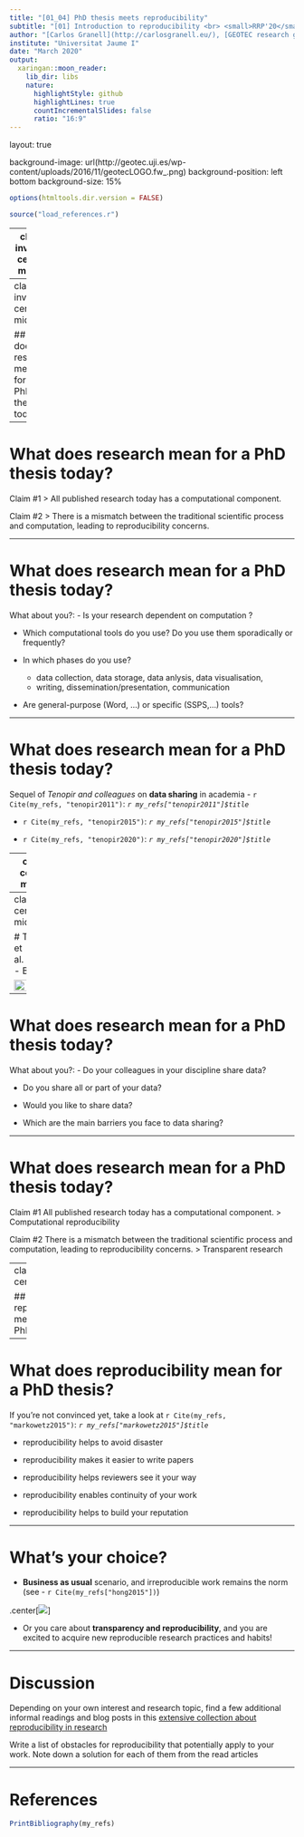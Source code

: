 ```yaml
---
title: "[01_04] PhD thesis meets reproducibility"
subtitle: "[01] Introduction to reproducibility <br> <small>RRP'20</small>"
author: "[Carlos Granell](http://carlosgranell.eu/), [GEOTEC research group](http://geotec.uji.es/)"
institute: "Universitat Jaume I"
date: "March 2020"
output:
  xaringan::moon_reader:
    lib_dir: libs
    nature:
      highlightStyle: github
      highlightLines: true
      countIncrementalSlides: false
      ratio: "16:9"
---
```


layout: true

background-image: url(http://geotec.uji.es/wp-content/uploads/2016/11/geotecLOGO.fw_.png)
background-position: left bottom
background-size: 15%


```r
options(htmltools.dir.version = FALSE)
```

```r
source("load_references.r")
```

---
class: inverse, center, middle

## You can't guarantee success, 

### but you can guarantee failure: never try.


---
class: inverse, center, middle

## What does research mean for a PhD thesis today?

---

# What does research mean for a PhD thesis today?

Claim #1 
> All published research today has a computational component.


Claim #2 
> There is a mismatch between the traditional scientific process and computation, leading to reproducibility concerns.

---

# What does research mean for a PhD thesis today?

What about you?:
- Is your research dependent on computation ?

- Which computational tools do you use? Do you use them sporadically or frequently? 

- In which phases do you use? 
  - data collection, data storage, data anlysis, data visualisation, 
  - writing, dissemination/presentation, communication

- Are general-purpose (Word, ...) or specific (SSPS,...) tools?

---

# What does research mean for a PhD thesis today?

Sequel of _Tenopir and colleagues_ on __data sharing__ in academia
- `r Cite(my_refs, "tenopir2011")`: _`r my_refs["tenopir2011"]$title`_

- `r Cite(my_refs, "tenopir2015")`: _`r my_refs["tenopir2015"]$title`_

- `r Cite(my_refs, "tenopir2020")`: _`r my_refs["tenopir2020"]$title`_

---
class: center, middle

# Tenopir et al. (2020) - Disciplines

<img src="figs/tenopir2020_fig07.png" width="55%"/>


---
class: center, middle

# Tenopir et al. (2020) - Barriers


<img src="figs/tenopir2020_fig09.png" width="70%"/>

---

# What does research mean for a PhD thesis today?

What about you?:
- Do your colleagues in your discipline share data?

- Do you share all or part of your data?

- Would you like to share data?

- Which are the main barriers you face to data sharing? 


---

# What does research mean for a PhD thesis today?

Claim #1 All published research today has a computational component.
> Computational reproducibility 


Claim #2 There is a mismatch between the traditional scientific process and computation, leading to reproducibility concerns.
> Transparent research

---
class: inverse, center, middle

## What does reproducibility mean for a PhD thesis?

---

# What does reproducibility mean for a PhD thesis?

If you’re not convinced yet, take a look at `r Cite(my_refs, "markowetz2015")`: _`r my_refs["markowetz2015"]$title`_

- reproducibility helps to avoid disaster

- reproducibility makes it easier to write papers

- reproducibility helps reviewers see it your way

- reproducibility enables continuity of your work

- reproducibility helps to build your reputation


---

# What's your choice?


- __Business as usual__ scenario, and irreproducible work remains the norm (see - `r Cite(my_refs["hong2015"])`)

.center[![](figs/phdcomics1689.gif)]


- Or you care about __transparency and reproducibility__, and you are excited to acquire new reproducible research practices and habits! 


---

# Discussion

Depending on your own interest and research topic, find a few additional informal readings
and blog posts in this [extensive collection about reproducibility in research](https://www.sciencegeist.ch/topic/reproducibility)

Write a list of obstacles for reproducibility that potentially apply to your work. Note
down a solution for each of them from the read articles

---

# References

```r
PrintBibliography(my_refs)
```

 






